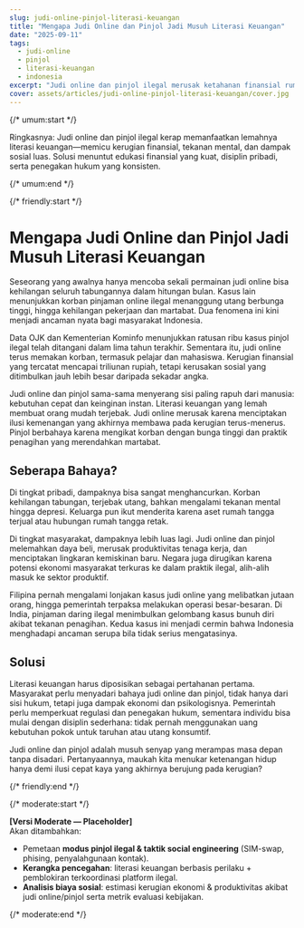```yaml
---
slug: judi-online-pinjol-literasi-keuangan
title: "Mengapa Judi Online dan Pinjol Jadi Musuh Literasi Keuangan"
date: "2025-09-11"
tags:
  - judi-online
  - pinjol
  - literasi-keuangan
  - indonesia
excerpt: "Judi online dan pinjol ilegal merusak ketahanan finansial rumah tangga dan daya beli, menjebak masyarakat dalam utang dan lingkaran kemiskinan baru."
cover: assets/articles/judi-online-pinjol-literasi-keuangan/cover.jpg
---
```


{/* umum:start */}

Ringkasnya: Judi online dan pinjol ilegal kerap memanfaatkan lemahnya literasi keuangan—memicu kerugian finansial, tekanan mental, dan dampak sosial luas. Solusi menuntut edukasi finansial yang kuat, disiplin pribadi, serta penegakan hukum yang konsisten.

{/* umum:end */}

{/* friendly:start */}

# Mengapa Judi Online dan Pinjol Jadi Musuh Literasi Keuangan

Seseorang yang awalnya hanya mencoba sekali permainan judi online bisa kehilangan seluruh tabungannya dalam hitungan bulan. Kasus lain menunjukkan korban pinjaman online ilegal menanggung utang berbunga tinggi, hingga kehilangan pekerjaan dan martabat. Dua fenomena ini kini menjadi ancaman nyata bagi masyarakat Indonesia.

Data OJK dan Kementerian Kominfo menunjukkan ratusan ribu kasus pinjol ilegal telah ditangani dalam lima tahun terakhir. Sementara itu, judi online terus memakan korban, termasuk pelajar dan mahasiswa. Kerugian finansial yang tercatat mencapai triliunan rupiah, tetapi kerusakan sosial yang ditimbulkan jauh lebih besar daripada sekadar angka.

Judi online dan pinjol sama-sama menyerang sisi paling rapuh dari manusia: kebutuhan cepat dan keinginan instan. Literasi keuangan yang lemah membuat orang mudah terjebak. Judi online merusak karena menciptakan ilusi kemenangan yang akhirnya membawa pada kerugian terus-menerus. Pinjol berbahaya karena mengikat korban dengan bunga tinggi dan praktik penagihan yang merendahkan martabat.

## Seberapa Bahaya?

Di tingkat pribadi, dampaknya bisa sangat menghancurkan. Korban kehilangan tabungan, terjebak utang, bahkan mengalami tekanan mental hingga depresi. Keluarga pun ikut menderita karena aset rumah tangga terjual atau hubungan rumah tangga retak.

Di tingkat masyarakat, dampaknya lebih luas lagi. Judi online dan pinjol melemahkan daya beli, merusak produktivitas tenaga kerja, dan menciptakan lingkaran kemiskinan baru. Negara juga dirugikan karena potensi ekonomi masyarakat terkuras ke dalam praktik ilegal, alih-alih masuk ke sektor produktif.

Filipina pernah mengalami lonjakan kasus judi online yang melibatkan jutaan orang, hingga pemerintah terpaksa melakukan operasi besar-besaran. Di India, pinjaman daring ilegal menimbulkan gelombang kasus bunuh diri akibat tekanan penagihan. Kedua kasus ini menjadi cermin bahwa Indonesia menghadapi ancaman serupa bila tidak serius mengatasinya.

## Solusi

Literasi keuangan harus diposisikan sebagai pertahanan pertama. Masyarakat perlu menyadari bahaya judi online dan pinjol, tidak hanya dari sisi hukum, tetapi juga dampak ekonomi dan psikologisnya. Pemerintah perlu memperkuat regulasi dan penegakan hukum, sementara individu bisa mulai dengan disiplin sederhana: tidak pernah menggunakan uang kebutuhan pokok untuk taruhan atau utang konsumtif.

Judi online dan pinjol adalah musuh senyap yang merampas masa depan tanpa disadari. Pertanyaannya, maukah kita menukar ketenangan hidup hanya demi ilusi cepat kaya yang akhirnya berujung pada kerugian?

{/* friendly:end */}

{/* moderate:start */}

**[Versi Moderate — Placeholder]**  
Akan ditambahkan:

- Pemetaan **modus pinjol ilegal & taktik social engineering** (SIM-swap, phising, penyalahgunaan kontak).
- **Kerangka pencegahan**: literasi keuangan berbasis perilaku + pemblokiran terkoordinasi platform ilegal.
- **Analisis biaya sosial**: estimasi kerugian ekonomi & produktivitas akibat judi online/pinjol serta metrik evaluasi kebijakan.

{/* moderate:end */}
